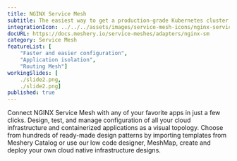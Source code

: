 ```yaml
---
title: NGINX Service Mesh
subtitle: The easiest way to get a production-grade Kubernetes cluster up and running
integrationIcon: ../../../assets/images/service-mesh-icons/nginx-service-mesh.svg
docURL: https://docs.meshery.io/service-meshes/adapters/nginx-sm
category: Service Mesh
featureList: [
    "Faster and easier configuration",
    "Application isolation",
    "Routing Mesh"]
workingSlides: [
    ./slide2.png,
    ./slide2.png]
published: true
---
```


<p>
    Connect NGINX Service Mesh with any of your favorite apps in just a few
    clicks. Design, test, and manage configuration of all your cloud infrastructure and containerized applications as a visual topology. Choose from hundreds of ready-made design patterns by importing templates from Meshery Catalog or use our low code designer, MeshMap, create and deploy your own cloud native infrastructure designs.
</p>
